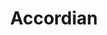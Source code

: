 ---
title: 'Accordian'
description: 'Displays a button or a component that looks like a button.'
---